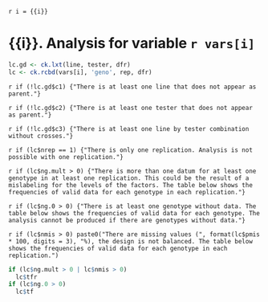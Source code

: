 `r i = {{i}}`

# {{i}}. Analysis for variable `r vars[i]`

```r
lc.gd <- ck.lxt(line, tester, dfr)
lc <- ck.rcbd(vars[i], 'geno', rep, dfr)
```

`r if (!lc.gd$c1) {"There is at least one line that does not appear as parent."}`

`r if (!lc.gd$c2) {"There is at least one tester that does not appear as parent."}`

`r if (!lc.gd$c3) {"There is at least one line by tester combination without crosses."}`

`r if (lc$nrep == 1) {"There is only one replication. Analysis is not possible with one replication."}`

`r if (lc$ng.mult > 0) {"There is more than one datum for at least one genotype in at least one replication. This could be the result of a mislabeling for the levels of the factors. The table below shows the frequencies of valid data for each genotype in each replication."}`

`r if (lc$ng.0 > 0) {"There is at least one genotype without data. The table below shows the frequencies of valid data for each genotype. The analysis cannot be produced if there are genotypes without data."}`

`r if (lc$nmis > 0) paste0("There are missing values (", format(lc$pmis * 100, digits = 3), "%), the design is not balanced. The table below shows the frequencies of valid data for each genotype in each replication.")`

```r
if (lc$ng.mult > 0 | lc$nmis > 0)
  lc$tfr
if (lc$ng.0 > 0)
  lc$tf
```
